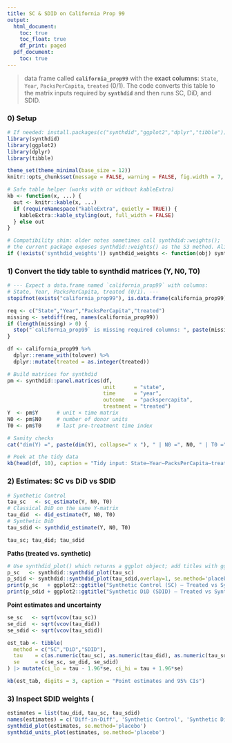 ```yaml
---
title: SC & SDID on California Prop 99 
output:
  html_document:
    toc: true
    toc_float: true
    df_print: paged
  pdf_document:
    toc: true
---
```



> data frame called **`california_prop99`** with the **exact columns**:
> `State`, `Year`, `PacksPerCapita`, `treated` (0/1). The code converts this table to the
> matrix inputs required by **`synthdid`** and then runs SC, DiD, and SDID.

### 0) Setup

```r
# If needed: install.packages(c("synthdid","ggplot2","dplyr","tibble"))
library(synthdid)
library(ggplot2)
library(dplyr)
library(tibble)

theme_set(theme_minimal(base_size = 12))
knitr::opts_chunk$set(message = FALSE, warning = FALSE, fig.width = 7, fig.height = 4)

# Safe table helper (works with or without kableExtra)
kb <- function(x, ...) {
  out <- knitr::kable(x, ...)
  if (requireNamespace("kableExtra", quietly = TRUE)) {
    kableExtra::kable_styling(out, full_width = FALSE)
  } else out
}

# Compatibility shim: older notes sometimes call synthdid::weights();
# the current package exposes synthdid::weights() as the S3 method. Alias if missing.
if (!exists('synthdid_weights')) synthdid_weights <- function(obj) synthdid::weights(obj)
```


### 1) Convert the tidy table to synthdid matrices (Y, N0, T0)

```r
# --- Expect a data.frame named `california_prop99` with columns:
# State, Year, PacksPerCapita, treated (0/1). ---
stopifnot(exists("california_prop99"), is.data.frame(california_prop99))

req <- c("State","Year","PacksPerCapita","treated")
missing <- setdiff(req, names(california_prop99))
if (length(missing) > 0) {
  stop("`california_prop99` is missing required columns: ", paste(missing, collapse = ", "))
}

df <- california_prop99 %>%
  dplyr::rename_with(tolower) %>%
  dplyr::mutate(treated = as.integer(treated))

# Build matrices for synthdid
pm <- synthdid::panel.matrices(df,
                               unit      = "state",
                               time      = "year",
                               outcome   = "packspercapita",
                               treatment = "treated")
Y  <- pm$Y      # unit × time matrix
N0 <- pm$N0     # number of donor units
T0 <- pm$T0     # last pre‑treatment time index

# Sanity checks
cat("dim(Y) =", paste(dim(Y), collapse=" x "), " | N0 =", N0, " | T0 =", T0, "\n")

# Peek at the tidy data
kb(head(df, 10), caption = "Tidy input: State–Year–PacksPerCapita–treated")
```

### 2) Estimates: SC vs DiD vs SDID

```r
# Synthetic Control
tau_sc   <- sc_estimate(Y, N0, T0)
# Classical DiD on the same Y‑matrix
tau_did  <- did_estimate(Y, N0, T0)
# Synthetic DiD
tau_sdid <- synthdid_estimate(Y, N0, T0)

tau_sc; tau_did; tau_sdid
```

**Paths (treated vs. synthetic)**

```r
# Use synthdid_plot() which returns a ggplot object; add titles with ggtitle()
p_sc   <- synthdid::synthdid_plot(tau_sc)
p_sdid <- synthdid::synthdid_plot(tau_sdid,overlay=1, se.method='placebo')
print(p_sc   + ggplot2::ggtitle("Synthetic Control (SC) — Treated vs Synthetic"))
print(p_sdid + ggplot2::ggtitle("Synthetic DiD (SDID) — Treated vs Synthetic"))
```

**Point estimates and uncertainty**

```r
se_sc   <- sqrt(vcov(tau_sc))
se_did  <- sqrt(vcov(tau_did))
se_sdid <- sqrt(vcov(tau_sdid))

est_tab <- tibble(
  method = c("SC","DiD","SDID"),
  tau    = c(as.numeric(tau_sc), as.numeric(tau_did), as.numeric(tau_sdid)),
  se     = c(se_sc, se_did, se_sdid)
) |> mutate(ci_lo = tau - 1.96*se, ci_hi = tau + 1.96*se)

kb(est_tab, digits = 3, caption = "Point estimates and 95% CIs")
```

### 3) Inspect SDID weights (

```r
estimates = list(tau_did, tau_sc, tau_sdid)
names(estimates) = c('Diff-in-Diff', 'Synthetic Control', 'Synthetic Diff-in-Diff')
synthdid_plot(estimates, se.method='placebo')
synthdid_units_plot(estimates, se.method='placebo')
```



